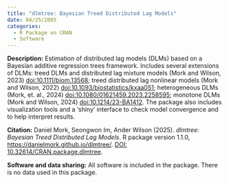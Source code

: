 ```yaml
---
title: "dlmtree: Bayesian Treed Distributed Lag Models"
date: 04/25/2005
categories: 
  - R Package on CRAN
  - Software
---
```


**Description:** Estimation of distributed lag models (DLMs) based on a Bayesian additive regression trees framework. Includes several extensions of DLMs: treed DLMs and distributed lag mixture models (Mork and Wilson, 2023) <doi:10.1111/biom.13568>; treed distributed lag nonlinear models (Mork and Wilson, 2022) <doi:10.1093/biostatistics/kxaa051>; heterogeneous DLMs (Mork, et. al., 2024) <doi:10.1080/01621459.2023.2258595>; monotone DLMs (Mork and Wilson, 2024) <doi:10.1214/23-BA1412>. The package also includes visualization tools and a 'shiny' interface to check model convergence and to help interpret results.

**Citation:** Daniel Mork, Seongwon Im, Ander Wilson (2025). _dlmtree: Bayesian Treed Distributed Lag Models_. R package version 1.1.0, [https://danielmork.github.io/dlmtree/](https://github.com/danielmork/dlmtree). [DOI: 10.32614/CRAN.package.dlmtree](http://doi.org/10.32614/CRAN.package.dlmtree).

**Software and data sharing:** All software is included in the package. There is no data used in this package.
